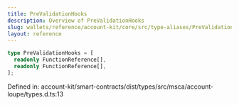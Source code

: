 ```yaml
---
title: PreValidationHooks
description: Overview of PreValidationHooks
slug: wallets/reference/account-kit/core/src/type-aliases/PreValidationHooks
layout: reference
---
```


```ts
type PreValidationHooks = [
  readonly FunctionReference[],
  readonly FunctionReference[],
];
```

Defined in: account-kit/smart-contracts/dist/types/src/msca/account-loupe/types.d.ts:13
